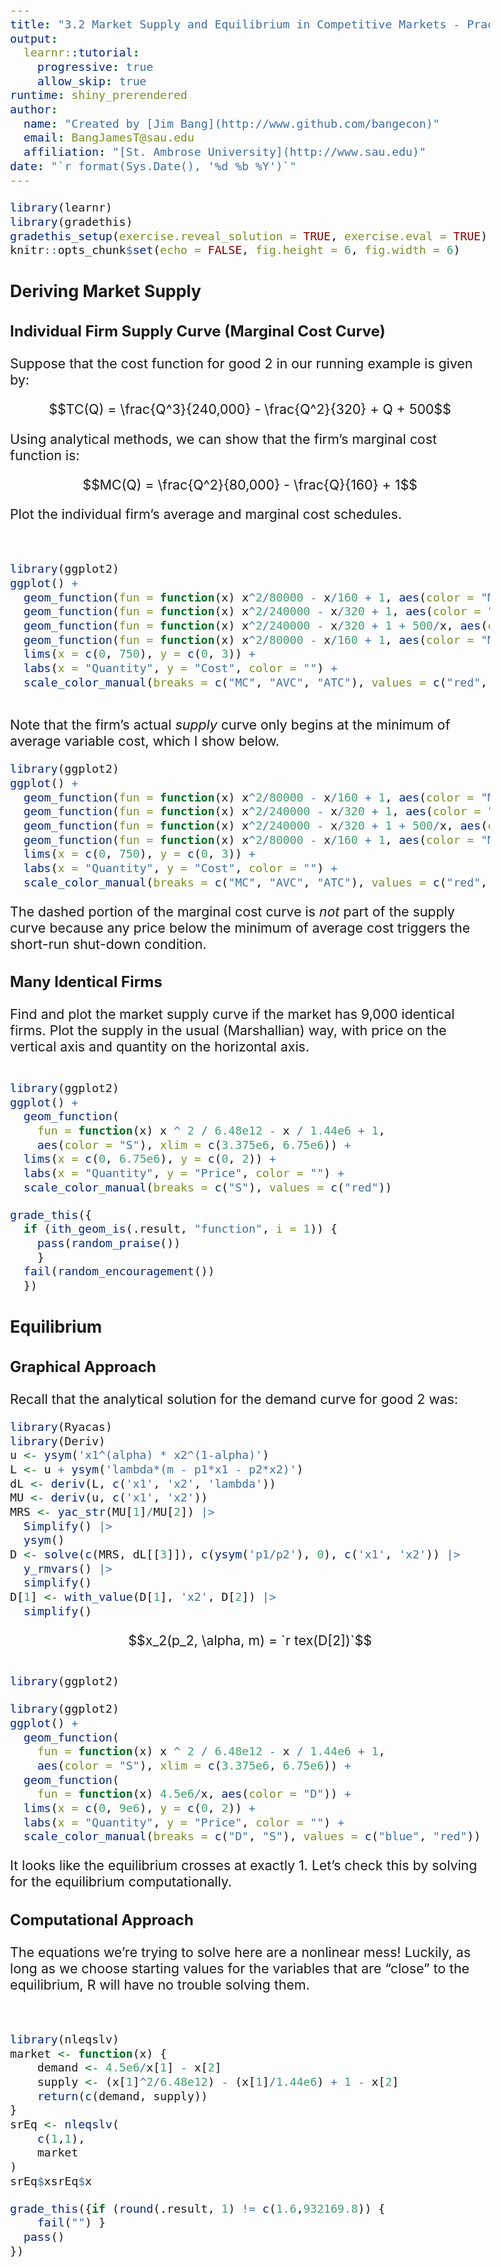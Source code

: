 ```yaml
---
title: "3.2 Market Supply and Equilibrium in Competitive Markets - Practice"
output: 
  learnr::tutorial: 
    progressive: true
    allow_skip: true
runtime: shiny_prerendered
author: 
  name: "Created by [Jim Bang](http://www.github.com/bangecon)"
  email: BangJamesT@sau.edu
  affiliation: "[St. Ambrose University](http://www.sau.edu)"
date: "`r format(Sys.Date(), '%d %b %Y')`"
---
```


<style type="text/css">
h1{font-size: 24pt}
h2{font-size: 20pt}
h3{font-size: 18pt}
h4,h5,h6{font-size: 16pt}
body{font-size: 16pt}
#doc-metadata {
  margin-bottom: 10px;
  font-size: 0.66em;
}
</style>

```r
library(learnr)
library(gradethis)
gradethis_setup(exercise.reveal_solution = TRUE, exercise.eval = TRUE)
knitr::opts_chunk$set(echo = FALSE, fig.height = 6, fig.width = 6)
```

## Deriving Market Supply

### Individual Firm Supply Curve (Marginal Cost Curve)

Suppose that the cost function for good 2 in our running example is given by: 

$$TC(Q) = \frac{Q^3}{240,000} - \frac{Q^2}{320} + Q + 500$$

Using analytical methods, we can show that the firm's marginal cost function is: 

$$MC(Q) = \frac{Q^2}{80,000} - \frac{Q}{160} + 1$$

Plot the individual firm's average and marginal cost schedules. 

```r

```


```r

```


```r
library(ggplot2)
ggplot() + 
  geom_function(fun = function(x) x^2/80000 - x/160 + 1, aes(color = "MC"), xlim = c(375, 750)) + 
  geom_function(fun = function(x) x^2/240000 - x/320 + 1, aes(color = "AVC")) +
  geom_function(fun = function(x) x^2/240000 - x/320 + 1 + 500/x, aes(color = "ATC")) +
  geom_function(fun = function(x) x^2/80000 - x/160 + 1, aes(color = "MC"), linetype = 'dashed') + 
  lims(x = c(0, 750), y = c(0, 3)) + 
  labs(x = "Quantity", y = "Cost", color = "") + 
  scale_color_manual(breaks = c("MC", "AVC", "ATC"), values = c("red", "magenta", "purple"))
```

```r

```

Note that the firm's actual *supply* curve only begins at the minimum of average variable cost, which I show below. 

```r
library(ggplot2)
ggplot() + 
  geom_function(fun = function(x) x^2/80000 - x/160 + 1, aes(color = "MC"), xlim = c(375, 750)) + 
  geom_function(fun = function(x) x^2/240000 - x/320 + 1, aes(color = "AVC")) +
  geom_function(fun = function(x) x^2/240000 - x/320 + 1 + 500/x, aes(color = "ATC")) +
  geom_function(fun = function(x) x^2/80000 - x/160 + 1, aes(color = "MC"), linetype = 'dashed') + 
  lims(x = c(0, 750), y = c(0, 3)) + 
  labs(x = "Quantity", y = "Cost", color = "") + 
  scale_color_manual(breaks = c("MC", "AVC", "ATC"), values = c("red", "magenta", "purple"))
```

The dashed portion of the marginal cost curve is *not* part of the supply curve because any price below the minimum of average cost triggers the short-run shut-down condition. 

### Many Identical Firms

Find and plot the market supply curve if the market has 9,000 identical firms. Plot the supply in the usual (Marshallian) way, with price on the vertical axis and quantity on the horizontal axis. 

```r

```

```r
library(ggplot2)
ggplot() + 
  geom_function(
    fun = function(x) x ^ 2 / 6.48e12 - x / 1.44e6 + 1, 
    aes(color = "S"), xlim = c(3.375e6, 6.75e6)) + 
  lims(x = c(0, 6.75e6), y = c(0, 2)) +
  labs(x = "Quantity", y = "Price", color = "") + 
  scale_color_manual(breaks = c("S"), values = c("red"))
```

```r
grade_this({
  if (ith_geom_is(.result, "function", i = 1)) {
    pass(random_praise())
    }
  fail(random_encouragement())
  })
```

## Equilibrium 

### Graphical Approach

Recall that the analytical solution for the demand curve for good 2 was:

```r
library(Ryacas)
library(Deriv)
u <- ysym('x1^(alpha) * x2^(1-alpha)')
L <- u + ysym('lambda*(m - p1*x1 - p2*x2)')
dL <- deriv(L, c('x1', 'x2', 'lambda'))
MU <- deriv(u, c('x1', 'x2'))
MRS <- yac_str(MU[1]/MU[2]) |> 
  Simplify() |> 
  ysym()
D <- solve(c(MRS, dL[[3]]), c(ysym('p1/p2'), 0), c('x1', 'x2')) |> 
  y_rmvars() |>
  simplify()
D[1] <- with_value(D[1], 'x2', D[2]) |> 
  simplify()
```

$$x_2(p_2, \alpha, m) = `r tex(D[2])`$$

```r

```

```r
library(ggplot2)
```

```r
library(ggplot2)
ggplot() + 
  geom_function(
    fun = function(x) x ^ 2 / 6.48e12 - x / 1.44e6 + 1, 
    aes(color = "S"), xlim = c(3.375e6, 6.75e6)) + 
  geom_function(
    fun = function(x) 4.5e6/x, aes(color = "D")) + 
  lims(x = c(0, 9e6), y = c(0, 2)) +
  labs(x = "Quantity", y = "Price", color = "") + 
  scale_color_manual(breaks = c("D", "S"), values = c("blue", "red"))
```

It looks like the equilibrium crosses at exactly 1. Let's check this by solving for the equilibrium computationally. 

### Computational Approach

The equations we're trying to solve here are a nonlinear mess! Luckily, as long as we choose starting values for the variables that are "close" to the equilibrium, R will have no trouble solving them. 

```r

```

```r

```

```r
library(nleqslv)
market <- function(x) {
    demand <- 4.5e6/x[1] - x[2]
    supply <- (x[1]^2/6.48e12) - (x[1]/1.44e6) + 1 - x[2]
    return(c(demand, supply))
}
srEq <- nleqslv(
    c(1,1), 
    market
)
srEq$xsrEq$x
```

```r
grade_this({if (round(.result, 1) != c(1.6,932169.8)) { 
    fail("") }
  pass()
})
```
